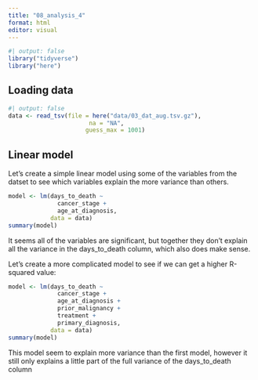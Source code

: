 ```yaml
---
title: "08_analysis_4"
format: html
editor: visual
---
```

```r
#| output: false
library("tidyverse")
library("here")
```


## Loading data
```r
#| output: false
data <- read_tsv(file = here("data/03_dat_aug.tsv.gz"), 
                       na = "NA", 
                      guess_max = 1001)
```


## Linear model
Let's create a simple linear model using some of the variables from the datset
to see which variables explain the more variance than others.
```r
model <- lm(days_to_death ~ 
              cancer_stage + 
              age_at_diagnosis,
            data = data) 
summary(model)
```
It seems all of the variables are significant, but together they don't explain all the variance in the days_to_death column, which also does make sense.

Let's create a more complicated model to see if we can get a higher R-squared value:

```r
model <- lm(days_to_death ~ 
              cancer_stage + 
              age_at_diagnosis + 
              prior_malignancy + 
              treatment + 
              primary_diagnosis, 
            data = data) 
summary(model)
```
This model seem to explain more variance than the first model, however it still only explains a little part of the full variance of the days_to_death column
